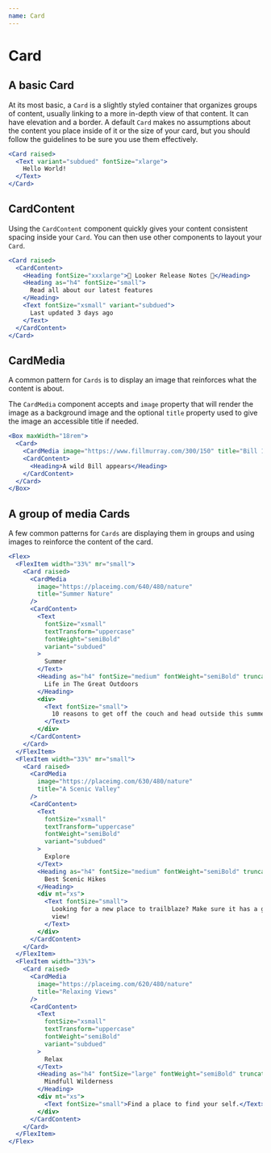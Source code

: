 ```yaml
---
name: Card
---
```


# Card

<ComponentDetail of="Card" />

## A basic Card

At its most basic, a `Card` is a slightly styled container that organizes groups of content, usually linking to a more in-depth view of that content. It can have elevation and a border. A default `Card` makes no assumptions about the content you place inside of it or the size of your card, but you should follow the guidelines to be sure you use them effectively.

```jsx
<Card raised>
  <Text variant="subdued" fontSize="xlarge">
    Hello World!
  </Text>
</Card>
```

## CardContent

<ComponentDetail of="CardContent" github="Card/CardContent" />

Using the `CardContent` component quickly gives your content consistent spacing inside your `Card`. You can then use other components to layout your `Card`.

```jsx
<Card raised>
  <CardContent>
    <Heading fontSize="xxxlarge">🎉 Looker Release Notes 🎉</Heading>
    <Heading as="h4" fontSize="small">
      Read all about our latest features
    </Heading>
    <Text fontSize="xsmall" variant="subdued">
      Last updated 3 days ago
    </Text>
  </CardContent>
</Card>
```

## CardMedia

<ComponentDetail of="CardMedia" github="Card/CardMedia" />

A common pattern for `Cards` is to display an image that reinforces what the content is about.

The `CardMedia` component accepts and `image` property that will render the image as a background image and the optional `title` property used to give the image an accessible title if needed.

```jsx
<Box maxWidth="18rem">
  <Card>
    <CardMedia image="https://www.fillmurray.com/300/150" title="Bill 1" />
    <CardContent>
      <Heading>A wild Bill appears</Heading>
    </CardContent>
  </Card>
</Box>
```

## A group of media Cards

A few common patterns for `Cards` are displaying them in groups and using images to reinforce the content of the card.

```jsx
<Flex>
  <FlexItem width="33%" mr="small">
    <Card raised>
      <CardMedia
        image="https://placeimg.com/640/480/nature"
        title="Summer Nature"
      />
      <CardContent>
        <Text
          fontSize="xsmall"
          textTransform="uppercase"
          fontWeight="semiBold"
          variant="subdued"
        >
          Summer
        </Text>
        <Heading as="h4" fontSize="medium" fontWeight="semiBold" truncate>
          Life in The Great Outdoors
        </Heading>
        <div>
          <Text fontSize="small">
            10 reasons to get off the couch and head outside this summer.
          </Text>
        </div>
      </CardContent>
    </Card>
  </FlexItem>
  <FlexItem width="33%" mr="small">
    <Card raised>
      <CardMedia
        image="https://placeimg.com/630/480/nature"
        title="A Scenic Valley"
      />
      <CardContent>
        <Text
          fontSize="xsmall"
          textTransform="uppercase"
          fontWeight="semiBold"
          variant="subdued"
        >
          Explore
        </Text>
        <Heading as="h4" fontSize="medium" fontWeight="semiBold" truncate>
          Best Scenic Hikes
        </Heading>
        <div mt="xs">
          <Text fontSize="small">
            Looking for a new place to trailblaze? Make sure it has a great
            view!
          </Text>
        </div>
      </CardContent>
    </Card>
  </FlexItem>
  <FlexItem width="33%">
    <Card raised>
      <CardMedia
        image="https://placeimg.com/620/480/nature"
        title="Relaxing Views"
      />
      <CardContent>
        <Text
          fontSize="xsmall"
          textTransform="uppercase"
          fontWeight="semiBold"
          variant="subdued"
        >
          Relax
        </Text>
        <Heading as="h4" fontSize="large" fontWeight="semiBold" truncate>
          Mindfull Wilderness
        </Heading>
        <div mt="xs">
          <Text fontSize="small">Find a place to find your self.</Text>
        </div>
      </CardContent>
    </Card>
  </FlexItem>
</Flex>
```
